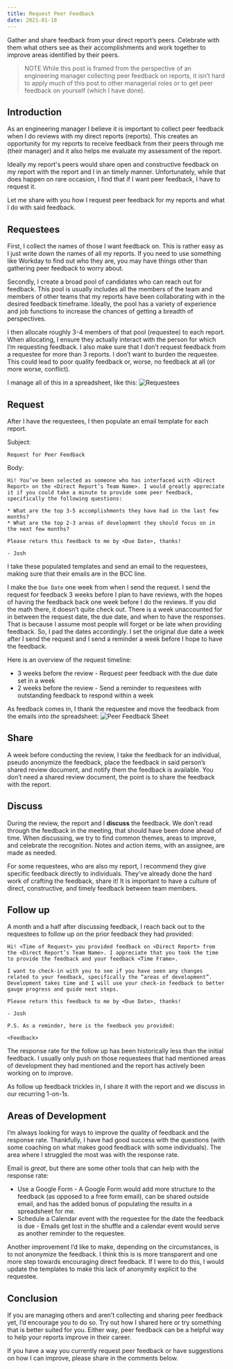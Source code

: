 ```yaml
---
title: Request Peer Feedback
date: 2021-01-18
---
```


Gather and share feedback from your direct report’s peers. Celebrate with them what others see as their accomplishments and work together to improve areas identified by their peers.

> NOTE While this post is framed from the perspective of an engineering manager collecting peer feedback on reports, it isn’t hard to apply much of this post to other managerial roles or to get peer feedback on yourself (which I have done).

## Introduction

As an engineering manager I believe it is important to collect peer feedback when I do reviews with my direct reports (reports). 
This creates an opportunity for my reports to receive feedback from their peers through me (their manager) and it also helps me evaluate my assessment of the report.

Ideally my report's peers would share open and constructive feedback on my report with the report and I in an timely manner. Unfortunately, while that does happen on rare occasion, I find that if I want peer feedback, I have to request it.

Let me share with you how I request peer feedback for my reports and what I do with said feedback.

## Requestees
First, I collect the names of those I want feedback on. This is rather easy as I just write down the names of all my reports. If you need to use something like Workday to find out who they are, you may have things other than gathering peer feedback to worry about.

Secondly, I create a broad pool of candidates who can reach out for feedback. This pool is usually includes all the members of the team and members of other teams that my reports have been collaborating with in the desired feedback timeframe. Ideally, the pool has a variety of experience and job functions to increase the chances of getting a breadth of perspectives.

I then allocate roughly 3-4 members of that pool (requestee) to each report. When allocating, I ensure they actually interact with the person for which I’m requesting feedback. I also make sure that I don’t request feedback from a requestee for more than 3 reports. I don’t want to burden the requestee. This could lead to poor quality feedback or, worse, no feedback at all (or more worse, conflict). 

I manage all of this in a spreadsheet, like this:
![Requestees](requestees.png)

## Request
After I have the requestees, I then populate an email template for each report.

Subject: 
```
Request for Peer Feedback
```

Body:
```
Hi! You’ve been selected as someone who has interfaced with <Direct Report> on the <Direct Report’s Team Name>. I would greatly appreciate it if you could take a minute to provide some peer feedback, specifically the following questions:

* What are the top 3-5 accomplishments they have had in the last few months?
* What are the top 2-3 areas of development they should focus on in the next few months?

Please return this feedback to me by <Due Date>, thanks!

- Josh
```

I take these populated templates and send an email to the requestees, making sure that their emails are in the BCC line.

I make the `Due Date` one week from when I send the request. I send the request for feedback 3 weeks before I plan to have reviews, with the hopes of having the feedback back one week before I do the reviews. 
If you did the math there, it doesn’t quite check out. There is a week unaccounted for in between the request date, the due date, and when to have the responses. That is because I assume most people will forget or be late when providing feedback. So, I pad the dates accordingly. I set the original due date a week after I send the request and I send a reminder a week before I hope to have the feedback.

Here is an overview of the request timeline:
* 3 weeks before the review - Request peer feedback with the due date set in a week
* 2 weeks before the review - Send a reminder to requestees with outstanding feedback to respond within a week

As feedback comes in, I thank the requestee and move the feedback from the emails into _the_ spreadsheet:
![Peer Feedback Sheet](peer-feedback-sheet.png)

## Share
A week before conducting the review, I take the feedback for an individual, pseudo anonymize the feedback, place the feedback in said person’s shared review document, and notify them the feedback is available. You don’t need a shared review document, the point is to share the feedback with the report.

## Discuss
During the review, the report and I **discuss** the feedback. We don’t read through the feedback in the meeting, that should have been done ahead of time. When discussing, we try to find common themes, areas to improve, and celebrate the recognition. Notes and action items, with an assignee, are made as needed.

For some requestees, who are also my report, I recommend they give specific feedback directly to individuals. They’ve already done the hard work of crafting the feedback, share it! It is important to have a culture of direct, constructive, and timely feedback between team members.

## Follow up
A month and a half after discussing feedback, I reach back out to the requestees to follow up on the prior feedback they had provided:
```
Hi! <Time of Request> you provided feedback on <Direct Report> from the <Direct Report’s Team Name>. I appreciate that you took the time to provide the feedback and your feedback <Time Frame>. 

I want to check-in with you to see if you have seen any changes related to your feedback, specifically the “areas of development”. Development takes time and I will use your check-in feedback to better gauge progress and guide next steps.

Please return this feedback to me by <Due Date>, thanks!

- Josh

P.S. As a reminder, here is the feedback you provided:

<Feedback>
```

The response rate for the follow up has been historically less than the initial feedback. I usually only push on those requestees that had mentioned areas of development they had mentioned and the report has actively been working on to improve.

As follow up feedback trickles in, I share it with the report and we discuss in our recurring 1-on-1s. 

## Areas of Development
I’m always looking for ways to improve the quality of feedback and the response rate. Thankfully, I have had good success with the questions (with some coaching on what makes good feedback with some individuals). The area where I struggled the most was with the response rate. 

Email is _great_, but there are some other tools that can help with the response rate:
* Use a Google Form - A Google Form would add more structure to the feedback (as opposed to a free form email), can be shared outside email, and has the added bonus of populating the results in a spreadsheet for me.
* Schedule a Calendar event with the requestee for the date the feedback is due - Emails get lost in the shuffle and a calendar event would serve as another reminder to the requestee.

Another improvement I’d like to make, depending on the circumstances, is to not anonymize the feedback. I think this is is more transparent and one more step towards encouraging direct feedback. If I were to do this, I would update the templates to make this lack of anonymity explicit to the requestee.

## Conclusion
If you are managing others and aren’t collecting and sharing peer feedback yet, I’d encourage you to do so. Try out how I shared here or try something that is better suited for you. Either way, peer feedback can be a helpful way to help your reports improve in their career.

If you have a way you currently request peer feedback or have suggestions on how I can improve, please share in the comments below.
